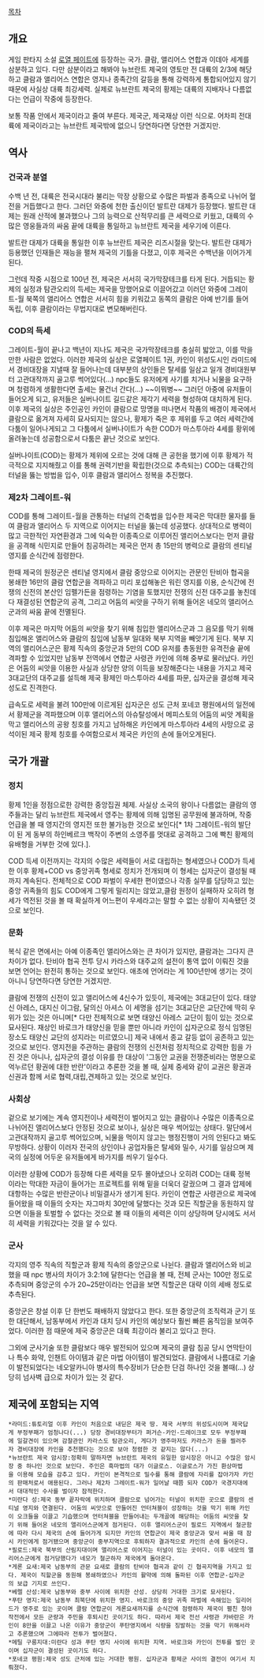[[목차]]


== 개요 ==
게임 판타지 소설 [[로열 페이트]]에 등장하는 국가. 클람, 앨리어스 연합과 이데아 세계를 삼분하고 있다. 다만 삼분이라고 해봐야 뉴브란트 제국의 영토만 전 대륙의 2/3에 해당하고 클람과 앨리어스 연합은 영지나 종족간의 갈등을 통해 강력하게 통합되어있지 않기 때문에 사실상 대륙 최강세력. 실제로 뉴브란트 제국의 황제는 대륙의 지배자나 다름없다는 언급이 작중에 등장한다.

보통 작품 안에서 제국이라고 줄여 부른다. 제국군, 제국재상 이런 식으로. 어차피 전대륙에 제국이라고는 뉴브란트 제국밖에 없으니 당연하다면 당연한 거겠지만.

== 역사 ==
=== 건국과 분열 ===
수백 년 전, 대륙은 전국시대라 불리는 막장 상황으로 수많은 파벌과 종족으로 나뉘어 혈전을 거듭했다고 한다. 그러던 와중에 천한 출신이던 발트란 대제가 등장했다. 발트란 대제는 원래 산적에 불과했으나 그의 능력으로 산적무리를 큰 세력으로 키웠고, 대륙의 수많은 영웅들과의 싸움 끝에 대륙을 통일하고 뉴브란트 제국을 세우기에 이른다.

발트란 대제가 대륙을 통일한 이후 뉴브란트 제국은 리즈시절을 맞는다. 발트란 대제가 등용했던 인재들은 재능을 펼쳐 제국의 기틀을 다졌고, 이후 제국은 수백년을 이어가게 된다.

그런데 작중 시점으로 100년 전, 제국은 서서히 국가막장테크를 타게 된다. 거듭되는 황제의 실정과 탐관오리의 득세는 제국을 망했어요로 이끌어갔고 이러던 와중에 그레이트-월 북쪽의 앨리어스 연합은 서서히 힘을 키워갔고 동쪽의 클람은 아예 반기를 들어 독립, 이후 클람이라는 무법지대로 변모해버린다.

=== COD의 득세 ===
그레이트-월이 끝나고 백년이 지나도 제국은 국가막장테크를 충실히 밟았고, 이를 막을만한 사람은 없었다. 이러한 제국의 실상은 로열페이트 1권, 카인이 위성도시인 라미드에서 경비대장을 지낼때 잘 들어나는데 대부분의 상인들은 탈세를 일삼고 일개 경비대원부터 고관대작까지 골고루 썩어있다(...) npc들도 유저에게 사기를 치거나 뇌물을 요구하며 청렴하게 생활한다면 출세는 물건너 간다(...) ~~이뭐병~~
그러던 아중에 유저들이 들어오게 되고, 유저들은 실버나이트 길드같은 제각기 세력을 형성하여 대치하게 된다. 이후 제국의 실상은 주인공인 카인이 클람으로 망명을 떠나면서 작품의 배경이 제국에서 클람으로 옮겨져 자세히 묘사되지는 않으나, 황제가 죽은 후 제위를 두고 여러 세력간에 다툼이 일어나게되고 그 다툼에서 실버나이트가 속한 COD가 마스투아라 4세를 황위에 올려놓는데 성공함으로서 다툼은 끝난 것으로 보인다.

실버나이트(COD)는 황제가 제위에 오르는 것에 대해 큰 공헌을 했기에 이후 황제가 적극적으로 지지해줬고 이를 통해 권력기반을 확립한(것으로 추측되는) COD는 대륙간의 터널을 뚫는 방법을 입수, 이후 클람과 앨리어스 정복을 추진했다.

=== 제2차 그레이트-워 ===
COD를 통해 그레이트-월을 관통하는 터널의 건축법을 입수한 제국은 막대한 물자를 들여 클람과 앨리어스 두 지역으로 이어지는 터널을 뚫는데 성공했다. 상대적으로 병력이 많고 극한적인 자연환경과 그에 익숙한 이종족으로 이루어진 앨리어스보다는 먼저 클람을 공격해 식민지로 만들어 침공하려는 제국은 먼저 총 15만의 병력으로 클람의 센티널 영지를 순식간에 점령한다.

한때 제국의 원정군은 센티널 영지에서 클람 중앙으로 이어지는 관문인 탄비아 협곡을 봉쇄한 16만의 클람 연합군을 격파하고 미리 포섭해놓은 워린 영지를 이용, 순식간에 전쟁의 신전의 본산인 임펠가든을 점령하는 기염을 토했지만 전쟁의 신전 대주교를 놓친데다 재결성된 연합군의 공격, 그리고 어둠의 씨앗을 구하기 위해 들어온 네모의 앨리어스군과의 싸움 끝에 전멸된다.

이후 제국은 마지막 어둠의 씨앗을 찾기 위해 침입한 앨리어스군과 그 음모를 막기 위해 침입해온 앨리어스와 클람의 침입에 남동부 일대와 북부 지역을 빼앗기게 된다. 북부 지역의 앨리어스군은 황제 직속의 중앙군과 5만의 COD 유저를 총동원한 유격전술 끝에 격파할 수 있었지만 남동부 전역에서 연합군 사령관 카인에 의해 중부로 물러났다. 카인은 어둠의 씨앗을 이용한 사실과 상당한 양의 이득을 보장해준다는 내용을 가지고 제국 3대교단의 대주교를 설득해 제국 황제인 마스투아라 4세를 파문, 십자군을 결성해 제국 성도로 진격한다.

급속도로 세력을 불려 100만에 이르게된 십자군은 성도 근처 포네코 평원에서의 일전에서 황제군을 격파했으며 이후 앨리어스의 아슈탈성에서 메피스토의 어둠의 씨앗 계획을 막고 앨리어스의 공왕 칭호를 가지고 남하해온 카인에게 마스투아라 4세의 사망으로 공석이된 제국 황제 칭호를 수여함으로서 제국은 카인의 손에 들어오게된다.

== 국가 개괄 ==
=== 정치 ===

황제 1인을 정점으로한 강력한 중앙집권 체제. 사실상 소국의 왕이나 다름없는 클람의 영주들과는 달리 뉴브란트 제국에서 영주는 황제에 의해 임명된 공무원에 불과하며, 작중 언급을 볼 때 영지간의 영지전 또한 불가능한 것으로 보인다[* 1차 그레이트-워의 발단이 된 게 동부의 하인베르크 백작이 주변의 소영주를 멋대로 공격하고 그에 빡친 황제의 유배형을 거부한 것에 있다.]. 

COD 득세 이전까지는 각지의 수많은 세력들이 서로 대립하는 형세였으나 COD가 득세한 이후 황제+COD vs 중앙귀족 형세로 정치가 전개되며 이 형세는 십자군이 결성될 때까지 계속된다. 전체적으로 COD 파벌이 우세한 편이였으나 각종 실무를 담당하고 있는 중앙 귀족들의 힘도 COD에게 그렇게 밀리지는 않았고,클람 원정이 실패하자 오히려 형세가 역전된 것을 볼 때 확실하게 어느편이 우세라고는 말할 수 없는 상황이 지속됐던 것으로 보인다.

=== 문화 ===

복식 같은 면에서는 아예 이종족인 앨리어스와는 큰 차이가 있지만, 클람과는 그다지 큰 차이가 없다. 탄비아 협곡 전투 당시 카라스와 대주교의 설전이 통역 없이 이뤄진 것을 보면 언어는 완전히 통하는 것으로 보인다. 애초에 언어라는 게 100년만에 생기는 것이 아니니 당연하다면 당연한 거겠지만.

클람에 전쟁의 신전이 있고 앨리어스에 4신수가 있듯이, 제국에는 3대교단이 있다. 태양신 아레스, 대지신 이그람, 달의신 아셔스 이 세명을 섬기는 3대교단은 교단간에 딱히 우위가 있는 것은 아니며[* 다만 전체적으로 보면 태양신 아레스 교단이 힘이 있는 것으로 묘사된다. 재상인 바로크가 태양신을 믿을 뿐만 아니라 카인이 십자군으로 정식 임명된 장소도 태양신 교단의 성지라는 미르였으니] 제국 내에서 종교 갈등 없이 공존하고 있는 것으로 보인다. 영지전을 주관하는 클람의 전쟁의 신전처럼 정치적으로 강력한 힘을 가진 것은 아니나, 십자군의 결성 이유를 한 대상이 '그동안 교권을 전쟁준비라는 명분으로 억누르던 황권에 대한 반란'이라고 추론한 것을 볼 때, 실제 중세와 같이 교권은 황권과 신권과 함께 서로 협력,대립,견제하고 있는 것으로 보인다. 

=== 사회상 ===

겉으로 보기에는 계속 영지전이나 세력전이 벌어지고 있는 클람이나 수많은 이종족으로 나뉘어진 앨리어스보다 안정된 것으로 보이나, 실상은 매우 썩어있는 상태다. 말단에서 고관대작까지 골고루 썩어있으며, 뇌물을 먹이지 않고는 행정진행이 거의 안된다고 봐도 무방하다. 상황이 이러자 전국의 상인이나 공업자들은 탈세와 밀수, 사기를 일삼으며 제국의 실정에 어두운 유저들에게 바가지를 씌우기 일수다.

이러한 상황에 COD가 등장해 다른 세력을 모두 몰아냈으나 오히려 COD는 대륙 정복이라는 막대한 자금이 들어가는 프로젝트를 위해 밑을 더욱더 갈궜으며 그 결과 압제에 대항하는 수많은 반란군이나 비밀결사가 생기게 된다. 카인이 연합군 사령관으로 제국에 들어왔을 때 이들의 숫자는 자그마치 30만에 달했다는 것과 모든 직할군을 동원하지 않으면 이들을 토벌할 수 없다는 것으로 볼 때 이들의 세력은 이미 상당하며 당시에도 서서히 세력을 키워갔다는 것을 알 수 있다.

=== 군사 ===

각지의 영주 직속의 직할군과 황제 직속의 중앙군으로 나뉜다. 클람과 앨리어스와 비교했을 때 npc 병사의 차이가 3:2:1에 달한다는 언급을 볼 때, 전체 군사는 100만 정도로 추측되며 중앙군의 수가 20~25만이라는 언급을 보면 직할군은 대략 이의 세배 정도로 추측된다. 

중앙군은 창설 이후 단 한번도 패배하지 않았다고 한다. 또한 중앙군의 조직력과 군기 또한 대단해서, 남동부에서 카인과 대치 당시 카인의 예상보다 훨씬 빠른 움직임을 보여주었다. 이러한 점 때문에 제국 중앙군은 대륙 최강이라 불리고 있다고 한다.

그외에 군사기술 또한 클람보다 매우 발전되어 있으며 제국의 클람 침공 당시 연막탄이나 특수 화약, 인챈트 아이템과 같은 마법 아이템이 발견되었다. 클람에서 나름대로 기술이 발전되었다는 네오알카니아 병사의 특수장비가 단순한 단검 하나인 것을 볼때(...) 상당히 넘사벽 급으로 차이가 있는 것 같다.

== 제국에 포함되는 지역 ==

 *라미드:튜토리얼 이후 카인이 처음으로 내딛은 제국 땅. 제국 서부의 위성도시이며 제국답게 부정부패가 엄청나다(...) 당장 경비대장부터가 퍼거슨-카인-드레이크로 모두 부정부패에 일갈견이 있으며 감찰관인 카라스도 탐관오리, 게다가 영주마저도 카라스가 돈을 찔러주자 경비대장에 카인을 추천했다는 것으로 보아 청렴한 것 같지는 않다(...)
 *뉴브란트 제국 암시장:정확히 말하자면 뉴브란트 제국의 유일한 암시장은 아니고 수많은 암시장 중 하나인 것으로 보인다. 주인은 흑마법의 대가 이글로스. 이글로스가 가진 환상마법을 이용해 모습을 감추고 있다. 카인이 본격적으로 밀수를 통해 클람에 자리를 잡아가자 카인의 판매처로서 애용된다. 그러나 제2차 그레이트-워가 일어날 때쯤 되자 COD가 국경지대에서 대대적인 수사를 벌이자 잠적한다.
 *미란다 성:제국 동부 끝자락에 위치하며 클람으로 넘어가는 터널이 위치한 곳으로 클람의 센티널 영지와 연결된다. 어둠의 씨앗으로 만들어진 언터쳐블이 성장하는 것을 막기 위해 카인이 오크들을 이끌고 기습했으며 언터쳐블을 만들어내는 두개골에 해당하는 어둠의 씨앗을 찾기 위해 들어온 네모의 앨리어스군에게 점거된다. 이후 앨리어스군이 필로드 지역에서 철군함에 따라 다시 제국의 손에 들어가게 되지만 카인의 연합군이 제국 중앙군과 맞서 싸울 때 잠시 카인에게 점거됐으며 중앙군이 중부지역으로 후퇴하자 결과적으로 카인의 손에 들어온다.
 *필로드:제국 북부의 산림지대이며 앨리어스로 이어지는 터널이 있는 곳이다. 이후 네모의 앨리어스군에게 점거당했다가 네모가 철군하자 제국에게 돌아온다.
 *게론 요새:제국 남동부의 관문 요새로 클람의 탄비아 협곡과 같이 긴 협곡지역을 가지고 있다. 제국이 직할군을 동원해 봉쇄하였으나 카인의 활약에 의해 돌파된 이후 연합군-십자군의 보급 기지로 쓰인다.
 *베렐 산성:제국 남동부와 중부 사이에 위치한 산성. 상당히 거대한 크기로 묘사된다.
 *푸탄 영지:제국 남동부 최북단에 위치한 영지. 바로크의 중앙 귀족 파벌에 속해있는 일리어드가 영주로 있는 곳이며 클람 연합군이 게론요새까지를 순식간에 점령하자 제국이 펼친 청야작전에서 모든 군량과 주민을 후퇴시킨 곳이기도 하다. 따라서 제국 전선 사령관 카바란은 카인이 8만을 이끌고 나온 이유가 중앙군이 푸탄영지에서 식량을 징발하는 것을 막기 위해서라고 추론했으며 그에따라 전투가 벌어졌다.
 *메틸 구릉지대:미란다 성과 푸탄 영지 사이에 위치한 지역. 바로크와 카인이 전투를 벌인 곳이며 십자군이 결성된 곳이기도 하다.  
 *포네코 평원:제국 성도 근처에 있는 거대한 평원. 십자군과 황제군 사이의 결전이 여기서 치뤄졌다.

